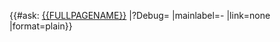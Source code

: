 <includeonly>{{#ask: [[{{FULLPAGENAME}}]] |?Debug= |mainlabel=- |link=none |format=plain}}</includeonly>
